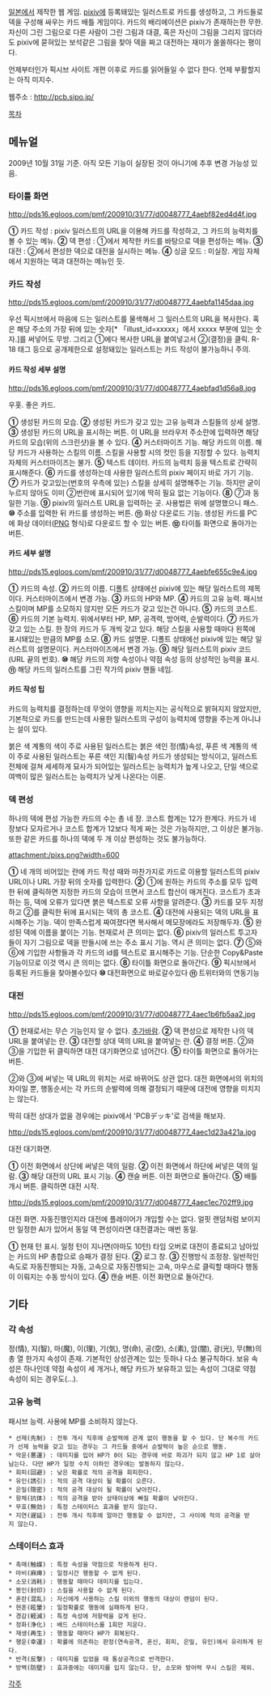 {{{+2 pixiv Card Battler }}}

[[일본]]에서 제작한 웹 게임. [[pixiv]]에 등록돼있는 일러스트로 카드를 생성하고, 그 카드들로 덱을 구성해 싸우는 카드 배틀 게임이다.
카드의 배리에이션은 pixiv가 존재하는한 무한. 자신이 그린 그림으로 다른 사람이 그린 그림과 대결, 혹은 자신이 그림을 그리지 않더라도 pixiv에 묻혀있는 보석같은 그림을 찾아 덱을 짜고 대전하는 재미가 쏠쏠하다는 평이다.

언제부터인가 픽시브 사이트 개편 이후로 카드를 읽어들일 수 없다 한다. 언제 부활할지는 아직 미지수.

웹주소 : http://pcb.sipo.jp/

[[목차]]
== 메뉴얼 ==
2009년 10월 31일 기준. 아직 모든 기능이 실장된 것이 아니기에 추후 변경 가능성 있음.

=== 타이틀 화면 ===
http://pds16.egloos.com/pmf/200910/31/77/d0048777_4aebf82ed4d4f.jpg

'''①''' 카드 작성 : pixiv 일러스트의 URL을 이용해 카드를 작성하고, 그 카드의 능력치를 볼 수 있는 메뉴.
'''②''' 덱 편성 : ①에서 제작한 카드를 바탕으로 덱을 편성하는 메뉴.
'''③''' 대전 : ②에서 편성한 덱으로 대전을 실시하는 메뉴.
'''④''' 싱글 모드 : 미실장. 게임 자체에서 지원하는 덱과 대전하는 메뉴인 듯.

=== 카드 작성 ===
http://pds15.egloos.com/pmf/200910/31/77/d0048777_4aebfa1145daa.jpg

우선 픽시브에서 마음에 드는 일러스트를 물색해서 그 일러스트의 URL을 복사한다. 혹은 해당 주소의 가장 뒤에 있는 숫자[* 「illust_id=xxxxx」에서 xxxxx 부분에 있는 숫자.]를 써넣어도 무방. 그리고 ①에다 복사한 URL을 붙여넣고서 ②(결정)을 클릭.
R-18 태그 등으로 공개제한으로 설정돼있는 일러스트는 카드 작성이 불가능하니 주의.

==== 카드 작성 세부 설명 ====
http://pds16.egloos.com/pmf/200910/31/77/d0048777_4aebfad1d56a8.jpg

우홋. 좋은 카드.

'''①''' 생성된 카드의 모습.
'''②''' 생성된 카드가 갖고 있는 고유 능력과 스킬들의 상세 설명.
'''③''' 생성된 카드의 URL을 표시하는 버튼. 이 URL을 브라우저 주소란에 입력하면 해당 카드의 모습(위의 스크린샷)을 볼 수 있다.
'''④''' 커스터마이즈 기능. 해당 카드의 이름. 해당 카드가 사용하는 스킬의 이름. 스킬을 사용할 시의 컷인 등을 지정할 수 있다. 능력치 자체의 커스터마이즈는 불가.
'''⑤''' 텍스트 데이터. 카드의 능력치 등을 텍스트로 간략히 표시해준다.
'''⑥''' 카드를 생성하는데 사용한 일러스트의 pixiv 페이지 바로 가기 기능.
'''⑦''' 카드가 갖고있는(번호의 우측에 있는) 스킬을 상세히 설명해주는 기능. 하지만 굳이 누르지 않아도 이미 ②번란에 표시되어 있기에 딱히 필요 없는 기능이다.
'''⑧''' ⑦과 동일한 기능.
'''⑨''' pixiv의 일러스트 URL을 입력하는 곳. 사용법은 위에 설명했으니 패스.
'''⑩''' 주소를 입력한 뒤 카드를 생성하는 버튼.
'''⑪''' 화상 다운로드 기능. 생성된 카드를 PC에 화상 데이터([[PNG]] 형식)로 다운로드 할 수 있는 버튼.
'''⑫''' 타이틀 화면으로 돌아가는 버튼.

==== 카드 세부 설명 ====
http://pds15.egloos.com/pmf/200910/31/77/d0048777_4aebfe655c9e4.jpg

'''①''' 카드의 속성.
'''②''' 카드의 이름. 디폴트 상태에선 pixiv에 있는 해당 일러스트의 제목이다. 커스터마이즈에서 변경 가능.
'''③''' 카드의 HP와 MP.
'''④''' 카드의 고유 능력. 패시브 스킬이며 MP를 소모하지 않지만 모든 카드가 갖고 있는건 아니다.
'''⑤''' 카드의 코스트.
'''⑥''' 카드의 기본 능력치. 위에서부터 HP, MP, 공격력, 방어력, 순발력이다.
'''⑦''' 카드가 갖고 있는 스킬. 한 장의 카드가 두 개씩 갖고 있다. 해당 스킬을 사용할 때마다 왼쪽에 표시돼있는 만큼의 MP를 소모.
'''⑧''' 카드 설명문. 디폴트 상태에선 pixiv에 있는 해당 일러스트의 설명문이다. 커스터마이즈에서 변경 가능.
'''⑨''' 해당 일러스트의 pixiv 코드(URL 끝의 번호).
'''⑩''' 해당 카드의 저항 속성이나 약점 속성 등의 상성적인 능력을 표시. 
'''⑪''' 해당 카드의 일러스트를 그린 작가의 pixiv 핸들 네임.

==== 카드 작성 팁 ====
카드의 능력치를 결정하는데 무엇이 영향을 끼치는지는 공식적으로 밝혀지지 않았지만, 기본적으로 카드를 만드는데 사용한 일러스트의 구성이 능력치에 영향을 주는게 아니냐는 설이 있다.

붉은 색 계통의 색이 주로 사용된 일러스트는 붉은 색인 정(情)속성, 푸른 색 계통의 색이 주로 사용된 일러스트는 푸른 색인 지(智)속성 카드가 생성되는 방식이고, 일러스트 전체에 걸쳐 세세하게 묘사가 되어있는 일러스트는 능력치가 높게 나오고, 단일 색으로 여백이 많은 일러스트는 능력치가 낮게 나온다는 이론.

=== 덱 편성 ===
하나의 덱에 편성 가능한 카드의 수는 총 네 장. 코스트 합계는 12가 한계다.
카드가 네 장보다 모자르거나 코스트 합계가 12보다 적게 짜는 것은 가능하지만, 그 이상은 불가능. 또한 같은 카드를 하나의 덱에 두 개 이상 편성하는 것도 불가능하다.


attachment:/pixs.png?width=600


'''①''' 네 개의 비어있는 란에 카드 작성 때와 마찬가지로 카드로 이용할 일러스트의 pixiv URL이나 URL 가장 뒤의 숫자를 입력한다.
'''②''' ①에 원하는 카드의 주소를 모두 입력한 뒤에 클릭하면 지정한 카드의 모습이 뜨면서 코스트 합산이 매겨진다. 코스트가 초과하는 등, 덱에 오류가 있다면 붉은 텍스트로 오류 사항을 알려준다.
'''③''' 카드를 모두 지정하고 ②를 클릭한 뒤에 표시되는 덱의 총 코스트.
'''④''' 대전에 사용되는 덱의 URL을 표시해주는 기능. 덱이 만족스럽게 짜여졌다면 복사해서 메모장에라도 저장해두자.
'''⑤''' 완성된 덱에 이름을 붙이는 기능. 현재로서 큰 의미는 없다.
'''⑥''' pixiv의 일러스트 투고자들이 자기 그림으로 덱을 만들시에 쓰는 주소 표시 기능. 역시 큰 의미는 없다.
'''⑦''' ⑤와 ⑥에 기입한 사항들과 각 카드의 id를 텍스트로 표시해주는 기능. 단순한 Copy&Paste 기능이므로 이것 역시 큰 의미는 없다.
'''⑧''' 타이틀 화면으로 돌아간다.
'''⑨''' 픽시브에서 등록된 카드들을 찾아볼수있다
'''⑩''' 대전화면으로 바로갈수있다
'''⑪''' 트위터와의 연동기능

=== 대전 ===
http://pds15.egloos.com/pmf/200910/31/77/d0048777_4aec1b6fb5aa2.jpg

'''①''' 현재로서는 무슨 기능인지 알 수 없다. [[추가바람]].
'''②''' 덱 편성으로 제작한 나의 덱 URL을 붙여넣는 란.
'''③''' 대전할 상대 덱의 URL을 붙여넣는 란.
'''④''' 결정 버튼. ②와 ③을 기입한 뒤 클릭하면 대전 대기화면으로 넘어간다.
'''⑤''' 타이틀 화면으로 돌아가는 버튼.

②와 ③에 써넣는 덱 URL의 위치는 서로 바뀌어도 상관 없다. 대전 화면에서의 위치의 차이일 뿐, 행동순서는 각 카드의 순발력에 의해 결정되기 때문에 대전에 영향을 미치지는 않는다.

딱히 대전 상대가 없을 경우에는 pixiv에서 'PCBデッキ'로 검색을 해보자.



http://pds15.egloos.com/pmf/200910/31/77/d0048777_4aec1d23a421a.jpg

대전 대기화면.

'''①''' 이전 화면에서 상단에 써넣은 덱의 일람.
'''②''' 이전 화면에서 하단에 써넣은 덱의 일람.
'''③''' 해당 대전의 URL 표시 기능.
'''④''' 캔슬 버튼. 이전 화면으로 돌아간다.
'''⑤''' 배틀 개시 버튼. 클릭하면 대전 시작.


http://pds15.egloos.com/pmf/200910/31/77/d0048777_4aec1ec702ff9.jpg

대전 화면. 자동진행인지라 대전에 플레이어가 개입할 수는 없다. 얼핏 랜덤처럼 보이지만 일정한 AI가 있어서 동일 덱 편성이라면 대전결과는 매번 동일.

'''①''' 현재 턴 표시. 일정 턴이 지나면(아마도 10턴) 타임 오버로 대전이 종료되고 남아있는 카드의 HP 총합으로 승패가 결정 된다.
'''②''' 로그 창.
'''③''' 진행방식 조정창. 일반적인 속도로 자동진행되는 자동, 고속으로 자동진행되는 고속, 마우스로 클릭할 때마다 행동이 이뤄지는 수동 방식이 있다.
'''④''' 캔슬 버튼. 이전 화면으로 돌아간다.

== 기타 ==
=== 각 속성 ===
정(情), 지(智), 마(魔), 이(理), 기(気), 명(命), 공(空), 소(素), 암(闇), 광(光), 무(無)의 총 열 한가지 속성이 존재.
기본적인 상성관계는 있는 듯하나 다소 불규칙하다. 보유 속성은 하나인데 약점 속성이 세 개거나, 해당 카드가 보유하고 있는 속성이 그대로 약점 속성이 되는 경우도(…). 

=== 고유 능력 ===
패시브 능력. 사용에 MP를 소비하지 않는다.

 * 선제(先制) : 전투 개시 직후에 순발력에 관계 없이 행동을 할 수 있다. 단 복수의 카드가 선제 능력을 갖고 있는 경우는 그 카드들 중에서 순발력이 높은 순으로 행동.
 * 악운(悪運) : 데미지를 입어 HP가 0이 되는 경우에 바로 파괴가 되지 않고 HP 1로 살아남는다. 다만 HP가 일정 수치 이하인 경우에는 발동하지 않는다.
 * 회피(回避) : 낮은 확률로 적의 공격을 회피한다.
 * 유인(誘引) : 적의 공격 대상이 될 확률이 오른다.
 * 은밀(隠密) : 적의 공격 대상이 될 확률이 낮아진다.
 * 항체(抗体) : 적의 공격을 받아 상태이상에 빠질 확률이 낮아진다.
 * 무효(無効) : 특정 스테이터스 효과를 받지 않는다.
 * 지연(遅延) : 전투 개시 직후에 얼마간 행동할 수 없지만, 그 사이에 적의 공격을 받지 않는다.

=== 스테이터스 효과 ===
 * 촉매(触媒) : 특정 속성을 약점으로 작용하게 된다.
 * 마비(麻痺) : 일정시간 행동할 수 없게 된다.
 * 소모(消耗) : 행동할 때마다 데미지를 입는다.
 * 봉인(封印) : 스킬을 사용할 수 없게 된다.
 * 혼란(混乱) : 자신에게 사용하는 스킬 이외의 행동의 대상이 랜덤이 된다.
 * 현훈(眩暈) : 일정확률로 행동에 실패하게 된다.
 * 경감(軽減) : 특정 속성에 저항력을 갖게 된다.
 * 정화(浄化) : 배드 스테이터스를 1회만 지운다.
 * 재생(再生) : 행동할 때마다 HP가 회복된다.
 * 행운(幸運) : 확률에 의존하는 판정(연속공격, 혼신, 회피, 은밀, 유인)에서 유리하게 된다.
 * 반격(反撃) : 데미지를 입었을 때 통상공격으로 반격한다.
 * 방벽(防壁) : 효과중에는 데미지를 입지 않는다. 단, 소모와 방어력 무시 스킬은 제외.

[[각주]]
